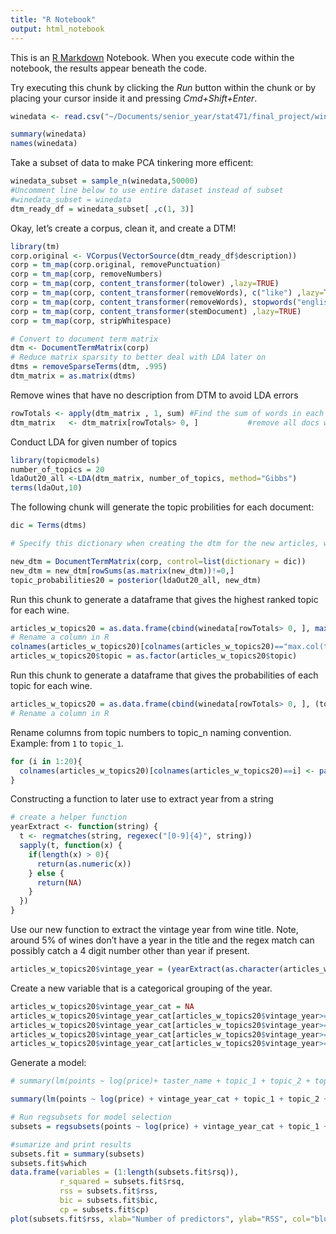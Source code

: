 ```yaml
---
title: "R Notebook"
output: html_notebook
---
```


This is an [R Markdown](http://rmarkdown.rstudio.com) Notebook. When you execute code within the notebook, the results appear beneath the code. 

Try executing this chunk by clicking the *Run* button within the chunk or by placing your cursor inside it and pressing *Cmd+Shift+Enter*. 

```r
winedata <- read.csv("~/Documents/senior_year/stat471/final_project/wine-reviews/winemag-data-130k-v2.csv")
```

```r
summary(winedata)
names(winedata)
```


Take a subset of data to make PCA tinkering more efficent:
```r
winedata_subset = sample_n(winedata,50000)
#Uncomment line below to use entire dataset instead of subset
#winedata_subset = winedata
dtm_ready_df = winedata_subset[ ,c(1, 3)]
```


Okay, let's create a corpus, clean it, and create a DTM!
```r
library(tm)
corp.original <- VCorpus(VectorSource(dtm_ready_df$description))
corp = tm_map(corp.original, removePunctuation) 
corp = tm_map(corp, removeNumbers) 
corp = tm_map(corp, content_transformer(tolower) ,lazy=TRUE) 
corp = tm_map(corp, content_transformer(removeWords), c("like") ,lazy=TRUE)
corp = tm_map(corp, content_transformer(removeWords), stopwords("english") ,lazy=TRUE)
corp = tm_map(corp, content_transformer(stemDocument) ,lazy=TRUE) 
corp = tm_map(corp, stripWhitespace)

# Convert to document term matrix
dtm <- DocumentTermMatrix(corp)
# Reduce matrix sparsity to better deal with LDA later on
dtms = removeSparseTerms(dtm, .995)
dtm_matrix = as.matrix(dtms)
```

Remove wines that have no description from DTM to avoid LDA errors
```r
rowTotals <- apply(dtm_matrix , 1, sum) #Find the sum of words in each Document
dtm_matrix   <- dtm_matrix[rowTotals> 0, ]           #remove all docs without words
```

Conduct LDA for given number of topics
```r
library(topicmodels)
number_of_topics = 20
ldaOut20_all <-LDA(dtm_matrix, number_of_topics, method="Gibbs")
terms(ldaOut,10)
```

The following chunk will generate the topic probilities for each document:
```r
dic = Terms(dtms)

# Specify this dictionary when creating the dtm for the new articles, which will limit the dtm it creates to only the words that also appeared in the archive. In the example below, 'ldaOut' would be the name assigned to the topic model we created in Step earlier.

new_dtm = DocumentTermMatrix(corp, control=list(dictionary = dic))
new_dtm = new_dtm[rowSums(as.matrix(new_dtm))!=0,]
topic_probabilities20 = posterior(ldaOut20_all, new_dtm)
```

Run this chunk to generate a dataframe that gives the highest ranked topic for each wine.
```r
articles_w_topics20 = as.data.frame(cbind(winedata[rowTotals> 0, ], max.col(topic_probabilities20$topics)))
# Rename a column in R
colnames(articles_w_topics20)[colnames(articles_w_topics20)=="max.col(topic_probabilities20$topics)"] <- "topic"
articles_w_topics20$topic = as.factor(articles_w_topics20$topic)
```

Run this chunk to generate a dataframe that gives the probabilities of each topic for each wine.
```r
articles_w_topics20 = as.data.frame(cbind(winedata[rowTotals> 0, ], (topic_probabilities20$topics)))
# Rename a column in R
```

Rename columns from topic numbers to topic_n naming convention. Example: from `1` to `topic_1`.
```r
for (i in 1:20){
  colnames(articles_w_topics20)[colnames(articles_w_topics20)==i] <- paste("topic_", i, sep="")
}
```

Constructing a function to later use to extract year from a string
```r
# create a helper function
yearExtract <- function(string) {
  t <- regmatches(string, regexec("[0-9]{4}", string))
  sapply(t, function(x) {
    if(length(x) > 0){
      return(as.numeric(x))
    } else {
      return(NA)    
    }
  })
}
```

Use our new function to extract the vintage year from wine title. Note, around 5% of wines don't have a year in the title and the regex match can possibly catch a 4 digit number other than year if present.
```r
articles_w_topics20$vintage_year = (yearExtract(as.character(articles_w_topics20$title)))
```

Create a new variable that is a categorical grouping of the year.
```r
articles_w_topics20$vintage_year_cat = NA
articles_w_topics20$vintage_year_cat[articles_w_topics20$vintage_year>=2010&articles_w_topics20$vintage_year<=2017] <- "2010-2017"
articles_w_topics20$vintage_year_cat[articles_w_topics20$vintage_year>=2000&articles_w_topics20$vintage_year<=2009] <- "2000-2009"
articles_w_topics20$vintage_year_cat[articles_w_topics20$vintage_year>=1980&articles_w_topics20$vintage_year<=1999] <- "1980-1999"
articles_w_topics20$vintage_year_cat[articles_w_topics20$vintage_year>=1950&articles_w_topics20$vintage_year<=1979] <- "1950-1979"
```

Generate a model:
```r
# summary(lm(points ~ log(price)+ taster_name + topic_1 + topic_2 + topic_3 + topic_4 + topic_5 + topic_6 + topic_7 + topic_8 + topic_9 + topic_10 + topic_11 + topic_12 + topic_13 + topic_14 + topic_15 + topic_16 + topic_17 + topic_18 + topic_19 + topic_20 + topic_21 + topic_22 + topic_23 + topic_24 + topic_25 + topic_26 + topic_27 + topic_28 + topic_29 + topic_30, articles_w_topics30))

summary(lm(points ~ log(price) + vintage_year_cat + topic_1 + topic_2 + topic_3 + topic_4 + topic_5 + topic_6 + topic_7 + topic_8 + topic_9 + topic_10 + topic_11 + topic_12 + topic_13 + topic_14 + topic_15 + topic_16 + topic_17 + topic_18 + topic_19 + topic_20, articles_w_topics20))

# Run regsubsets for model selection
subsets = regsubsets(points ~ log(price) + vintage_year_cat + topic_1 + topic_2 + topic_3 + topic_4 + topic_5 + topic_6 + topic_7 + topic_8 + topic_9 + topic_10 + topic_11 + topic_12 + topic_13 + topic_14 + topic_15 + topic_16 + topic_17 + topic_18 + topic_19 + topic_20, data=articles_w_topics20, nvmax=25)

#sumarize and print results
subsets.fit = summary(subsets)
subsets.fit$which
data.frame(variables = (1:length(subsets.fit$rsq)),
           r_squared = subsets.fit$rsq,
           rss = subsets.fit$rss,
           bic = subsets.fit$bic,
           cp = subsets.fit$cp)
plot(subsets.fit$rss, xlab="Number of predictors", ylab="RSS", col="blue", type="p", pch=16)
```






